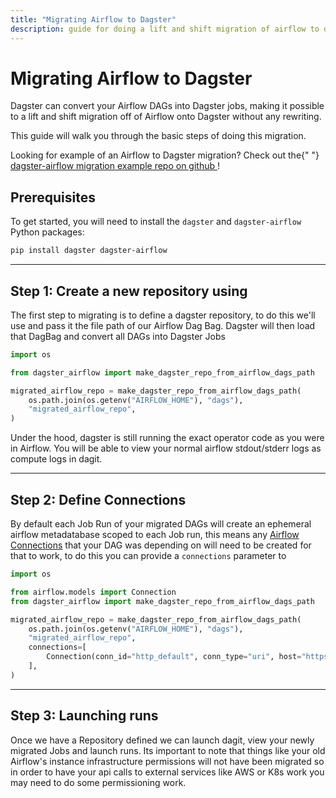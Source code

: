 ```yaml
---
title: "Migrating Airflow to Dagster"
description: guide for doing a lift and shift migration of airflow to dagster
---
```


# Migrating Airflow to Dagster

Dagster can convert your Airflow DAGs into Dagster jobs, making it possible to a lift and shift migration off of Airflow onto Dagster without any rewriting.

This guide will walk you through the basic steps of doing this migration.

<Note>
  Looking for example of an Airflow to Dagster migration? Check out the{" "}
  <a href="https://github.com/dagster-io/dagster-airflow-migration-example">
    dagster-airflow migration example repo on github
  </a>
  !
</Note>

## Prerequisites

To get started, you will need to install the `dagster` and `dagster-airflow` Python packages:

```bash
pip install dagster dagster-airflow
```

---

## Step 1: Create a new repository using <PyObject module="dagster_airflow" object="make_dagster_repo_from_airflow_dags_path" />

The first step to migrating is to define a dagster repository, to do this we'll use <PyObject module="dagster_airflow" object="make_dagster_repo_from_airflow_dags_path" /> and pass it the file path of our Airflow Dag Bag. Dagster will then load that DagBag and convert all DAGs into Dagster Jobs

```python file=/integrations/airflow/migrate_repo.py
import os

from dagster_airflow import make_dagster_repo_from_airflow_dags_path

migrated_airflow_repo = make_dagster_repo_from_airflow_dags_path(
    os.path.join(os.getenv("AIRFLOW_HOME"), "dags"),
    "migrated_airflow_repo",
)
```

Under the hood, dagster is still running the exact operator code as you were in Airflow. You will be able to view your normal airflow stdout/stderr logs as compute logs in dagit.

---

## Step 2: Define Connections

By default each Job Run of your migrated DAGs will create an ephemeral airflow metadatabase scoped to each Job run, this means any [Airflow Connections](https://airflow.apache.org/docs/apache-airflow/stable/howto/connection.html) that your DAG was depending on will need to be created for that to work, to do this you can provide a `connections` parameter to <PyObject module="dagster_airflow" object="make_dagster_repo_from_airflow_dags_path" />

```python file=/integrations/airflow/migrate_repo_connections.py
import os

from airflow.models import Connection
from dagster_airflow import make_dagster_repo_from_airflow_dags_path

migrated_airflow_repo = make_dagster_repo_from_airflow_dags_path(
    os.path.join(os.getenv("AIRFLOW_HOME"), "dags"),
    "migrated_airflow_repo",
    connections=[
        Connection(conn_id="http_default", conn_type="uri", host="https://google.com")
    ],
)
```

---

## Step 3: Launching runs

Once we have a Repository defined we can launch dagit, view your newly migrated Jobs and launch runs. Its important to note that things like your old Airflow's instance infrastructure permissions will not have been migrated so in order to have your api calls to external services like AWS or K8s work you may need to do some permissioning work.
